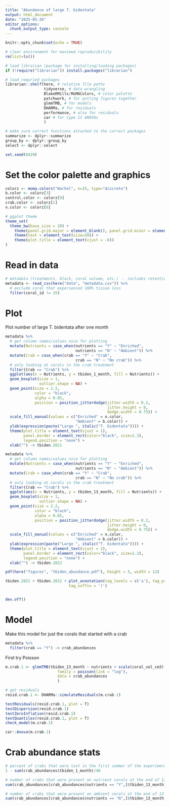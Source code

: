 ```yaml
---
title: "Abundance of large T. bidentata"
output: html_document
date: "2025-05-26"
editor_options: 
  chunk_output_type: console
---
```


```r
knitr::opts_chunk$set(echo = TRUE)
```

```r
# clear environment for maximum reproducibility
rm(list=ls())
```

```r
# load librarian (package for installing/loading packages)
if (!require("librarian")) install.packages("librarian")

# load requried packages
librarian::shelf(here, # relative file paths 
                 tidyverse, # data wrangling
                 BlakeRMills/MoMAColors, # color palette
                 patchwork, # for putting figures together
                 glmmTMB, # for models
                 DHARMa, # for residuals
                 performance, # also for residuals
                 car # for type II ANOVAs
                 )
```

```r
# make sure correct functions attached to the correct packages
summarize <- dplyr::summarize
group_by <- dplyr::group_by
select <- dplyr::select
```

```r
set.seed(0429)
```

# Set the color palette and graphics

```r
colorz <- moma.colors("Warhol", n=15, type="discrete")
b.color <- colorz[3]
control.color <- colorz[9]
crab.color <- colorz[1]
n.color <- colorz[6]
```

```r
# ggplot theme
theme_set(
  theme_bw(base_size = 20) +
    theme(panel.grid.major = element_blank(), panel.grid.minor = element_blank()) +
    theme(text = element_text(size=20)) +
    theme(plot.title = element_text(vjust = -6))
) 
```

# Read in data

```r
# metadata (treatments, block, coral volume, etc.) -- includes retention data
metadata <- read_csv(here("data", "metadata.csv")) %>% 
  # exclude coral that experienced 100% tissue loss
  filter(coral_id != 25)
```

# Plot

Plot number of large T. bidentata after one month

```r
metadata %>% 
  # get column names/values nice for plotting
  mutate(Nutrients = case_when(nutrients == "Y" ~ "Enriched",
                               nutrients == "N" ~ "Ambient")) %>% 
  mutate(Crab = case_when(crab == "Y" ~ "Crab",
                               crab == "N" ~ "No crab")) %>% 
  # only looking at corals in the crab treatment
  filter(Crab == "Crab") %>% 
  ggplot(aes(x = Nutrients, y = tbiden_1_month, fill = Nutrients)) +
  geom_boxplot(size = 1,
               outlier.shape = NA) +
  geom_point(size = 2.2,
             color = "black",
             alpha = 0.65,
             position = position_jitterdodge(jitter.width = 0.2,
                                             jitter.height = 0,
                                             dodge.width = 0.75)) +
  scale_fill_manual(values = c("Enriched" = n.color,
                               "Ambient" = b.color)) +
  ylab(expression(paste("Large ", italic("T. bidentata")))) +
  theme(plot.title = element_text(vjust = 1),
        panel.border = element_rect(color="black", size=2.3),
        legend.position = "none") +
  xlab("") -> tbiden.2021 
```

```r
metadata %>% 
  # get column names/values nice for plotting
  mutate(Nutrients = case_when(nutrients == "Y" ~ "Enriched",
                               nutrients == "N" ~ "Ambient")) %>% 
  mutate(Crab = case_when(crab == "Y" ~ "Crab",
                               crab == "N" ~ "No crab")) %>% 
  # only looking at corals in the crab treatment
  filter(Crab == "Crab") %>% 
  ggplot(aes(x = Nutrients, y = tbiden_13_month, fill = Nutrients)) +
  geom_boxplot(size = 1,
               outlier.shape = NA) +
  geom_point(size = 2.2,
             color = "black",
             alpha = 0.65,
             position = position_jitterdodge(jitter.width = 0.2,
                                             jitter.height = 0,
                                             dodge.width = 0.75)) +
  scale_fill_manual(values = c("Enriched" = n.color,
                               "Ambient" = b.color)) +
  ylab(expression(paste("Large ", italic("T. bidentata")))) +
  theme(plot.title = element_text(vjust = 1),
        panel.border = element_rect(color="black", size=2.3),
        legend.position = "none") +
  xlab("") -> tbiden.2022
```

```r
pdf(here("figures", "tbiden_abundance.pdf"), height = 5, width = 12)

tbiden.2021 + tbiden.2022 + plot_annotation(tag_levels = c('a'), tag_prefix = '(',
                            tag_suffix = ')')


dev.off()
```

# Model

Make this model for just the corals that started with a crab

```r
metadata %>% 
  filter(crab == "Y") -> crab_abundances
```

First try Poisson

```r
m.crab.1 <- glmmTMB(tbiden_13_month ~ nutrients + scale(coral_vol_cm3) + (1|block),
                       family = poisson(link = "log"),
                       data = crab_abundances
                       )
```

```r
# get residuals
resid.crab.1 <- DHARMa::simulateResiduals(m.crab.1)

testResiduals(resid.crab.1, plot = T)
testDispersion(resid.crab.1)
testZeroInflation(resid.crab.1)
testQuantiles(resid.crab.1, plot = T)
check_model(m.crab.1)
```

```r
car::Anova(m.crab.1)
```

# Crab abundance stats

```r
# percent of crabs that were lost in the first summer of the experiment
1 - sum(crab_abundances$tbiden_1_month)/40

# number of crabs that were present on nutrient corals at the end of 13 months
sum(crab_abundances[crab_abundances$nutrients == "Y",]$tbiden_13_month)

# number of crabs that were present on ambient corals at the end of 13 months
sum(crab_abundances[crab_abundances$nutrients == "N",]$tbiden_13_month)
```




